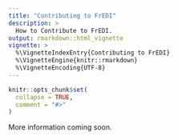 ```yaml
---
title: "Contributing to FrEDI"
description: >
  How to Contribute to FrEDI.
output: rmarkdown::html_vignette
vignette: >
  %\VignetteIndexEntry{Contributing to FrEDI}
  %\VignetteEngine{knitr::rmarkdown}
  %\VignetteEncoding{UTF-8}
---
```


```r
knitr::opts_chunk$set(
  collapse = TRUE,
  comment = "#>"
)
```


More information coming soon.
